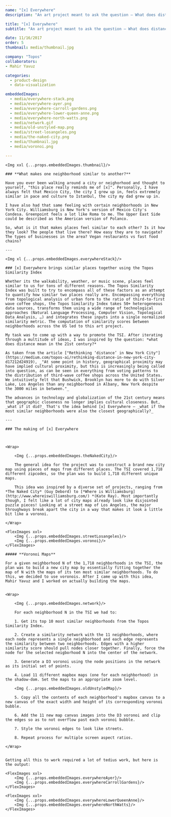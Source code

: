 ```yaml
---
name: "[x] Everywhere"
description: "An art project meant to ask the question — What does distance mean in the 21st century? [x] Everywhere is a visual (and arguably insane) way to explore neighborhood similarities."

title: "[x] Everywhere"
subtitle: "An art project meant to ask the question — What does distance mean in the 21st century? [x] Everywhere is a visual (and arguably insane) way to explore neighborhood similarities."

date: 11/16/2017
order: 5
thumbnail: media/thumbnail.jpg

company: "Topos"
collaborators: 
- Mahir Yavuz

categories:
  - product-design
  - data-visualization

embeddedImages:
  - media/everywhere-stack.png
  - media/everywhere-ayer.png
  - media/everywhere-carroll-gardens.png
  - media/everywhere-lower-queen-anne.png
  - media/everywhere-north-watts.png
  - media/network.gif
  - media/old-unstyled-map.png
  - media/street-losangeles.png
  - media/the-naked-city.png
  - media/thumbnail.jpg
  - media/voronoi.png

---
```


	<Img xxl {...props.embeddedImages.thumbnail}/>

	### **What makes one neighborhood similar to another?**

	Have you ever been walking around a city or neighorhood and thought to yourself, "this place really reminds me of [x]". Personally, I have always felt that Mexico City, the city I grew up in, feels extremely similar in pace and culture to Istanbul, the city my dad grew up in. 

	I have also had that same feeling with certain neighborhoods in New York City. Williamsburg is New York's version of Mexico City's Condesa. Greenpoint feels a lot like Roma to me. The Upper East Side could be described as the American version of Polanco. 

	So, what is it that makes places feel similar to each other? Is it how they look? The people that live there? How easy they are to navigate? The types of businesses in the area? Vegan restaurants vs fast food chains?

	---

	<Img xl {...props.embeddedImages.everywhereStack}/>

	### [x] Everywhere brings similar places together using the Topos Similarity Index

	Whether its the walkability, weather, or music scene, places feel similar to us for tons of different reasons. The Topos Similarity Index was built to try to encompass all of these factors as an attempt to quantify how similar two places really are. Encompassing everything from topological analysis of urban form to the ratio of third-to-first wave coffee shops, the Topos Similarity Index takes 50+ heterogeneous data sources, transforms them using a wide range of technological approaches (Natural Language Processing, Computer Vision, Topological Data Analysis, …) and integrates these inputs into a single normalized similarity metric. The computation of similarity scores between neighborhoods across the US led to this art project.

	My task was to come up with a way to promote the TSI. After iterating through a multitude of ideas, I was inspired by the question: *what does distance mean in the 21st century?*

	As taken from the article ["Rethinking ‘distance’ in New York City"](https://medium.com/topos-ai/rethinking-distance-in-new-york-city-d17212d24919), _"At some point in history, geographical proximity may have implied cultural proximity, but this is increasingly being called into question, as can be seen in everything from voting patterns to the distribution of third-wave coffee shops across the United States. We intuitively felt that Bushwick, Brooklyn has more to do with Silver Lake, Los Angeles than any neighborhood in Albany, New York despite the 3000 miles in between."_

	The advances in technology and globalization of the 21st century means that geographic closeness no longer implies cultural closeness. But, _what if it did?_ That's the idea behind [x] Everywhere — _what if the most similar neighborhoods were also the closest geographically?_

	---

	### The making of [x] Everywhere

	

	<Wrap>

		<Img {...props.embeddedImages.theNakedCity}/>

		The general idea for the project was to construct a brand new city map using pieces of maps from different places. The TSI covered 1,718 different zipcodes, so the plan was to build 1,718 different unique maps. 

		This idea was inspired by a diverse set of projects, ranging from *The Naked City* (Guy Debord) to [*Where is Williamsburg](http://www.whereiswilliamsburg.com/) *(Kate Ray). Most importantly though, I felt like a lot of city maps already look like disjointed puzzle pieces! Looking at a street map of Los Angeles, the major throughways break apart the city in a way that makes it look a little bit like a voronoi. 

	</Wrap>

	<FlexImages xxl>
		<Img {...props.embeddedImages.streetLosangeles}/>
		<Img {...props.embeddedImages.voronoi}/>
	</FlexImages>

	##### **Voronoi Maps**

	For a given neighborhood N of the 1,718 neighborhoods in the TSI, the plan was to build a new city map by essentially fitting together the map of N with the maps of its ten most similar neighborhoods. To do this, we decided to use voronois. After I came up with this idea, Mahir Yavuz and I worked on actually building the maps. 


	<Wrap>

		<Img {...props.embeddedImages.network}/>

		For each neighborhood N in the TSI we had to:

		1. Get its top 10 most similar neighborhoods from the Topos Similarity Index. 

		2. Create a similarity network with the 11 neighborhoods, where each node represents a single neighborhood and each edge represents the similarity between two neighborhoods. Edges with a higher similarity score should pull nodes closer together. Finally, force the node for the selected neigborhood N into the center of the network. 

		3. Generate a D3 voronoi using the node positions in the network as its initial set of points.

		4. Load 11 different mapbox maps (one for each neighborhood) in the shadow-dom. Set the maps to an appropriate zoom level.

		<Img {...props.embeddedImages.oldUnstyledMap}/>

		5. Copy all the contents of each neighborhood's mapbox canvas to a new canvas of the exact width and height of its corresponding voronoi bubble. 

		6. Add the 11 new map canvas images into the D3 voronoi and clip the edges so as to not overflow past each voronoi bubble.

		7. Style the voronoi edges to look like streets.

		8. Repeat process for multiple screen aspect ratios. 

	</Wrap>


	Getting all this to work required a lot of tedius work, but here is the output:
	
	<FlexImages xxl>
		<Img {...props.embeddedImages.everywhereAyer}/>
		<Img {...props.embeddedImages.everywhereCarrollGardens}/>
	</FlexImages>

	<FlexImages xxl>
		<Img {...props.embeddedImages.everywhereLowerQueenAnne}/>
		<Img {...props.embeddedImages.everywhereNorthWatts}/>
	</FlexImages>
	
	
